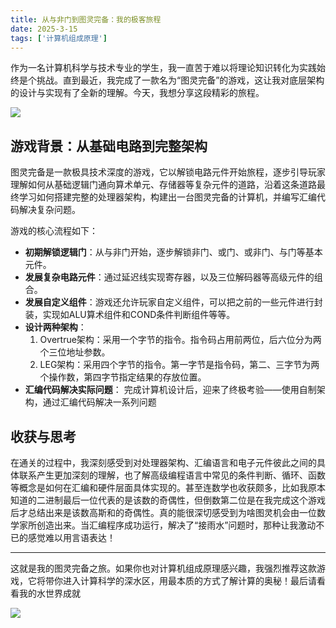 ```yaml
---
title: 从与非门到图灵完备：我的极客旅程
date: 2025-3-15
tags: ['计算机组成原理']
---
```


作为一名计算机科学与技术专业的学生，我一直苦于难以将理论知识转化为实践始终是个挑战。直到最近，我完成了一款名为“图灵完备”的游戏，这让我对底层架构的设计与实现有了全新的理解。今天，我想分享这段精彩的旅程。

![](https://blog.r2.1591420.xyz/blog_03/02.png)

## 游戏背景：从基础电路到完整架构

图灵完备是一款极具技术深度的游戏，它以解锁电路元件开始旅程，逐步引导玩家理解如何从基础逻辑门通向算术单元、存储器等复杂元件的道路，沿着这条道路最终学习如何搭建完整的处理器架构，构建出一台图灵完备的计算机，并编写汇编代码解决复杂问题。

游戏的核心流程如下：

- **初期解锁逻辑门**：从与非门开始，逐步解锁非门、或门、或非门、与门等基本元件。
- **发展复杂电路元件**：通过延迟线实现寄存器，以及三位解码器等高级元件的组合。
- **发展自定义组件**：游戏还允许玩家自定义组件，可以把之前的一些元件进行封装，实现如ALU算术组件和COND条件判断组件等等。
- **设计两种架构**：
  1. Overtrue架构：采用一个字节的指令。指令码占用前两位，后六位分为两个三位地址参数。
  2. LEG架构：采用四个字节的指令。第一字节是指令码，第二、三字节为两个操作数，第四字节指定结果的存放位置。
- **汇编代码解决实际问题**： 完成计算机设计后，迎来了终极考验——使用自制架构，通过汇编代码解决一系列问题

## 收获与思考

在通关的过程中，我深刻感受到对处理器架构、汇编语言和电子元件彼此之间的具体联系产生更加深刻的理解，也了解高级编程语言中常见的条件判断、循环、函数等概念是如何在汇编和硬件层面具体实现的。甚至连数学也收获颇多，比如我原本知道的二进制最后一位代表的是该数的奇偶性，但倒数第二位是在我完成这个游戏后才总结出来是该数高斯和的奇偶性。真的能很深切感受到为啥图灵机会由一位数学家所创造出来。当汇编程序成功运行，解决了“接雨水”问题时，那种让我激动不已的感觉难以用言语表达！

---

这就是我的图灵完备之旅。如果你也对计算机组成原理感兴趣，我强烈推荐这款游戏，它将带你进入计算科学的深水区，用最本质的方式了解计算的奥秘！最后请看看我的水世界成就

![](https://blog.r2.1591420.xyz/blog_03/01.png)
